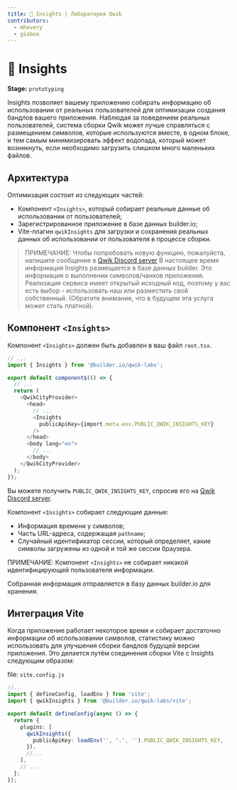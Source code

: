 ```yaml
---
title: 🧪 Insights | Лаборатория Qwik
contributors:
  - mhevery
  - gioboa
---
```


# 🧪 Insights

**Stage:** `prototyping`

Insights позволяет вашему приложению собирать информацию об использовании от реальных пользователей для оптимизации создания бандлов вашего приложения. Наблюдая за поведением реальных пользователей, система сборки Qwik может лучше справляться с размещением символов, которые используются вместе, в одном блоке, и тем самым минимизировать эффект водопада, который может возникнуть, если необходимо загрузить слишком много маленьких файлов.

## Архитектура

Оптимизация состоит из следующих частей:

- Компонент `<Insights>`, который собирает реальные данные об использовании от пользователей;
- Зарегистрированное приложение в базе данных builder.io;
- Vite-плагин `qwikInsights` для загрузки и сохранения реальных данных об использовании от пользователя в процессе сборки.

> ПРИМЕЧАНИЕ:
> Чтобы попробовать новую функцию, пожалуйста, напишите сообщение в [Qwik Discord server](https://qwik.builder.io/chat)
> В настоящее время информация Insights размещается в базе данных builder. Это информация о выполнении символов/чанков приложения.
> Реализация сервиса имеет открытый исходный код, поэтому у вас есть выбор - использовать наш или разместить свой собственный.
> (Обратите внимание, что в будущем эта услуга может стать платной).

## Компонент `<Insights>`

Компонент `<Insights>` должен быть добавлен в ваш файл `root.tsx`.

```typescript
// ...
import { Insights } from '@builder.io/qwik-labs';

export default component$(() => {
  // ...
  return (
    <QwikCityProvider>
      <head>
        // ...
        <Insights
          publicApiKey={import.meta.env.PUBLIC_QWIK_INSIGHTS_KEY}
        />
      </head>
      <body lang="en">
        // ...
      </body>
    </QwikCityProvider>
  );
});
```

Вы можете получить `PUBLIC_QWIK_INSIGHTS_KEY`, спросив его на [Qwik Discord server](https://qwik.builder.io/chat).

Компонент `<Insights>` собирает следующие данные:

- Информация времени у символов;
- Часть URL-адреса, содержащая `pathname`;
- Случайный идентификатор сессии, который определяет, какие символы загружены из одной и той же сессии браузера.

ПРИМЕЧАНИЕ: Компонент `<Insights>` не собирает никакой идентифицирующей пользователя информации.

Собранная информация отправляется в базу данных builder.io для хранения.

## Интеграция Vite

Когда приложение работает некоторое время и собирает достаточно информации об использовании символов, статистику можно использовать для улучшения сборки бандлов будущей версии приложения. Это делается путём соединения сборки Vite с Insights следующим образом:

file: `vite.config.js`
```typescript
//..
import { defineConfig, loadEnv } from 'vite';
import { qwikInsights } from '@builder.io/qwik-labs/vite';

export default defineConfig(async () => {
  return {
    plugins: [
      qwikInsights({
        publicApiKey: loadEnv('', '.', '').PUBLIC_QWIK_INSIGHTS_KEY,
      }),
      //...
    ],
    // ...
  };
});
```
